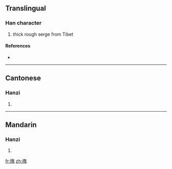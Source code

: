 {{also|氇}}
==Translingual==

===Han character===
{{Han char|rn=82|rad=毛|as=15|sn=19|four=2771<sub>6</sub>|canj=竹山弓田日 (HUNWA)}}

# thick rough serge from Tibet

====References====
* {{Han ref|kx=0597.040|dkj=17009|dj=0988.210|hdz=32008.080|uh=6C0C|ud=27660|bh=F25B|bd=62043}}

----

==Cantonese==

===Hanzi===
{{yue-hanzi|jyut=|y=lou5|sim=氇}}

# {{defn|Cantonese}}

----

==Mandarin==

===Hanzi===
{{cmn-hanzi|sim=氇|pin=[[luó]] ([[luo2]])|wg=lo<sup>2</sup>}}

# {{defn|Mandarin}}

[[fr:氌]]
[[zh:氌]]